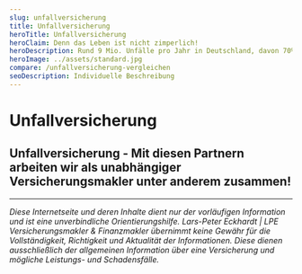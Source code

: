 ```yaml
---
slug: unfallversicherung
title: Unfallversicherung
heroTitle: Unfallversicherung
heroClaim: Denn das Leben ist nicht zimperlich!
heroDescription: Rund 9 Mio. Unfälle pro Jahr in Deutschland, davon 70% in der Freizeit und 30% im Beruf. Schützen Sie sich vor den finanziellen Folgen!
heroImage: ../assets/standard.jpg
compare: /unfallversicherung-vergleichen
seoDescription: Individuelle Beschreibung
---
```


<ProvenExpert />

# Unfallversicherung












<ContactAndCompareBox />
<ProvenExpert />

## Unfallversicherung - Mit diesen Partnern arbeiten wir als unabhängiger Versicherungsmakler unter anderem zusammen!
<InsurancesBox title='Sachversicherungsgesellschaften'/>

---

_Diese Internetseite und deren Inhalte dient nur der vorläufigen Information und ist eine unverbindliche Orientierungshilfe. Lars-Peter Eckhardt | LPE Versicherungsmakler & Finanzmakler übernimmt keine Gewähr für die Vollständigkeit,
Richtigkeit und Aktualität der Informationen. Diese dienen ausschließlich der allgemeinen Information über eine Versicherung und mögliche Leistungs- und Schadensfälle._